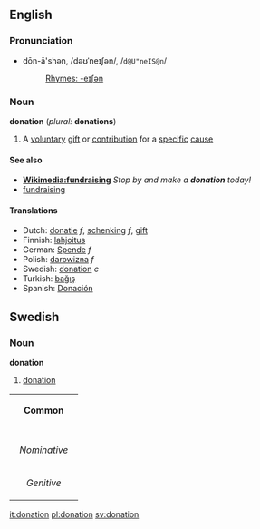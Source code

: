 == English ==
=== Pronunciation ===
*dōn-ā'shən, /dəʊˈneɪʃən/, /<tt>d@U"neIS@n</tt>/
*:[[Rhymes:English:-eɪʃən|Rhymes: -eɪʃən]]

=== Noun ===
'''donation'''  (''plural:'' '''donations''')

# A [[voluntary]] [[gift]] or [[contribution]] for a [[specific]] [[cause]]

====See also====
*'''[[Wikimedia:fundraising]]''' ''Stop by and make a '''donation''' today!''
*[[fundraising]]

==== Translations ====
*Dutch: [[donatie]] ''f'', [[schenking]] ''f'', [[gift]]
*Finnish: [[lahjoitus]]
*German: [[Spende]] ''f''
*Polish: [[darowizna]] ''f''
*Swedish: [[donation]] ''c''
*Turkish: [[bağış]]
*Spanish: [[Donación]]

==Swedish==
===Noun===
'''donation'''

#[[donation#English|donation]]

{| border=1 cellspacing=0
| bgcolor="#FFFFF0" colspan=5 align=center | '''Common'''
|-
|- bgcolor="#FFFFF0" align=center
! rowspan=2 | 
| colspan=2 width=105| Singular 
| colspan=2 | Plural
|- bgcolor="#FFFFF0" align=center
| width=105 | ''Indefinite'' 
| width=105 | ''Definite'' 
| width=105 |  ''Indefinite'' 
|  width=105 | ''Definite''
|- align=center
| width=105 bgcolor="#FFFFF0" | ''Nominative'' 
| [[donation]]
| [[donationen]]
| [[donationer]]
| [[donationerna]]
|- align=center
| width=105 bgcolor="#FFFFF0" | ''Genitive'' 
| [[donations]]
| [[donationens]]
| [[donationers]]
| [[donationernas]]
|}

[[it:donation]]
[[pl:donation]]
[[sv:donation]]